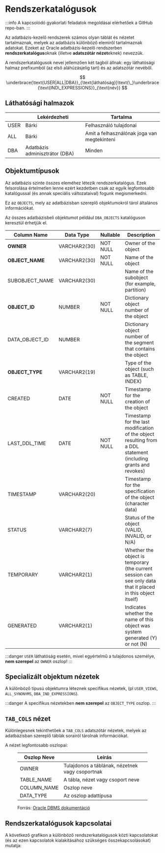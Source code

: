 
# Rendszerkatalógusok

:::info
A kapcsolódó gyakorlati feladatok megoldásai elérhetőek a GitHub repo-ban.
:::

Az adatbázis-kezelő rendszerek számos olyan táblát és nézetet tartalmaznak, melyek az adatbázis különböző elemiről
tartalmaznak adatokat. Ezeket az Oracle adatbázis-kezelő rendszerben **rendszerkatalógus**oknak
(illetve **adatszótár nézet**eknek) nevezzük.

A rendszerkatalógusok nevei jellemzően két tagból állnak: egy láthatósági halmaz prefixumból
(az első aláhúzásjelig tart) és az adatszótár nevéből.

$$
\underbrace{\text{USER|ALL|DBA}}_{\text{láthatóság}}\text{\_}\underbrace{\text{IND\_EXPRESSIONS}}_{\text{név}}
$$

## Láthatósági halmazok

|      | Lekérdezheti                   | Tartalma                                    |
|------|--------------------------------|---------------------------------------------|
| USER | Bárki                          | Felhasználó tulajdonai                      |
| ALL  | Bárki                          | Amit a felhasználónak joga van megtekinteni |
| DBA  | Adatbázis adminisztrátor (DBA) | Minden                                      |

## Objektumtípusok

Az adatbázis szinte összes eleméhez létezik rendszerkatalógus. Ezek felsorolása értelmetlen lenne ezért kezdetben csak
az egyik legfontosabb katalógussal (és annak speciális változataival) fogunk megismerkedni.

Ez az `OBJECTS`, mely az adatbázisban szereplő objektumokról tárol általános információkat.

Az összes adatbázisbeli objektumot például `DBA_OBJECTS` katalóguson keresztül érhetjük el.

| Column Name     | Data Type    | Nullable | Description                                                                                                     |
|-----------------|--------------|----------|-----------------------------------------------------------------------------------------------------------------|
| **OWNER**       | VARCHAR2(30) | NOT NULL | Owner of the object                                                                                             |
| **OBJECT_NAME** | VARCHAR2(30) | NOT NULL | Name of the object                                                                                              |
| SUBOBJECT_NAME  | VARCHAR2(30) |          | Name of the subobject (for example, partition)                                                                  |
| **OBJECT_ID**   | NUMBER       | NOT NULL | Dictionary object number of the object                                                                          |
| DATA_OBJECT_ID  | NUMBER       |          | Dictionary object number of the segment that contains the object                                                |
| **OBJECT_TYPE** | VARCHAR2(19) |          | Type of the object (such as TABLE, INDEX)                                                                       |
| CREATED         | DATE         | NOT NULL | Timestamp for the creation of the object                                                                        |
| LAST_DDL_TIME   | DATE         | NOT NULL | Timestamp for the last modification of the object resulting from a DDL statement (including grants and revokes) |
| TIMESTAMP       | VARCHAR2(20) |          | Timestamp for the specification of the object (character data)                                                  |
| STATUS          | VARCHAR2(7)  |          | Status of the object (VALID, INVALID, or N/A)                                                                   |
| TEMPORARY       | VARCHAR2(1)  |          | Whether the object is temporary (the current session can see only data that it placed in this object itself)    |
| GENERATED       | VARCHAR2(1)  |          | Indicates whether the name of this object was system generated (Y) or not (N)                                   |

:::danger
`USER` láthatóság esetén, mivel egyértelmű a tulajdonos személye, **nem szerepel** az `OWNER` oszlop!
:::

## Specializált objektum nézetek

A különböző típusú objektumra léteznek specifikus nézetek, (pl `USER_VIEWS`, `ALL_SYNONYMS`, `DBA_IND_EXPRESSIONS`).

:::danger
A specifikus nézetekben **nem szerepel** az `OBJECT_TYPE` oszlop.
:::

## `TAB_COLS` nézet
Különlegesnek tekinthetőek a `TAB_COLS` adatszótár nézetek, melyek az adatbázisban szereplő táblák sorairól tárolnak
információkat.

A nézet legfontosabb oszlopai:

<figure class="figure-with-caption">

| Oszlop Neve | Leírás                                |
| ----------- | ------------------------------------- |
| OWNER       | Tulajdonos a táblának, nézetnek vagy csoportnak |
| TABLE_NAME  | A tábla, nézet vagy csoport neve      |
| COLUMN_NAME | Oszlop neve                          |
| DATA_TYPE   | Az oszlop adattípusa                 |

<figcaption>Forrás: <a href="https://docs.oracle.com/cd/E11882_01/server.112/e40402/statviews_2102.htm#REFRN20276">Oracle DBMS dokumentáció</a></figcaption></figure>


## Rendszerkatalógusok kapcsolatai
A következő grafikon a különböző rendszerkatalógusok közti kapcsolatokat (és az ezen kapcsolatok kialakításához
szükséges összekapcsolásokat) mutatja:

<AllViewsFlow/>
